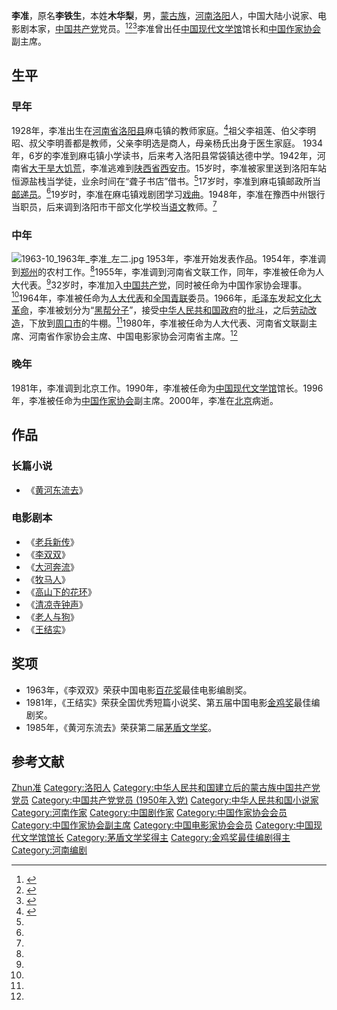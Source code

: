 {{Otheruses|subject=中国大陆作家李准|other=其他同名条目|李准}}
{{Infobox writer
| 图像     = 1963-10 1963年 作家李准.jpg
| 图像说明 = 1963年的李准
| 姓名     = 李准
| 笔名     = 
| 原名     = 李铁生
| 出生     = {{birth date|1928|7|4}} 
| 出生地点 = {{ROC}}[[河南省_(中華民國)|河南省]][[洛阳市|洛阳市]]
| 逝世     = {{death date and age|2000|2|2|1928|7|4}} 
| 逝世地点 = {{PRC}}[[北京市|北京市]]
| 职业     = 小说家
| 国籍     = {{PRC}}
| 种族     = [[蒙古族|蒙古族]]
| 语言     = 中文、蒙古文
| 母校     = 达德中学
| 创作时期 = 1953年—2000年
| 体裁     = [[小说|小说]]、[[电影剧本|电影剧本]]
| 主题     = 
| 文学运动 = 
| 代表作   = 《[[黄河东流去|黄河东流去]]》
| 父母     = 父亲李明选<br>母亲杨氏
| 配偶     =  <!--{{marriage|姓名|年份}} -->
| 伴侣     = 
| 子女     = 4个
| 亲属     = 
| 受影响于 = 
| 施影响于 = 
| 奖项     =  {{Awards|award=中国电影[[百花奖|百花奖]]最佳电影编剧奖 |year=1963年 |title= 《李双双》}} {{Awards|award=全国优秀短篇小说奖<br>第五届中国电影[[金鸡奖|金鸡奖]]最佳编剧奖 |year=1981年 |title=《王结实》 }} {{Awards|award=第二届[[茅盾文学奖|茅盾文学奖]] |year=1985年 |title=《黄河东流去》 }} <!--  {{Awards|award= |year= |title= }} -->
| 官方网站 = <!--  {{URL|website}} -->
| 签名     =  <!--不需要加[[file:|128px]] -->
}}

'''李准'''{{BD|1928年|7月4日|2000年|2月2日|catIdx=L李}}，原名'''李铁生'''，本姓'''木华梨'''，男，[[蒙古族|蒙古族]]，[[河南省_(中華民國)|河南]][[洛阳市|洛阳]]人，中国大陆小说家、电影剧本家，[[中国共产党|中国共产党]]党员。<ref name="ts">{{cite web |url=http://news.xinhuanet.com/mrdx/2012-05/04/c_131568188.htm |title=1962年河南专业作家的待遇 |accessdate=2013-12-09 |date=2012-05-04 |work=新华每日电讯 |archive-date=2013-12-28 |archive-url=https://web.archive.org/web/20131228224604/http://news.xinhuanet.com/mrdx/2012-05/04/c_131568188.htm |dead-url=no }}</ref><ref name="ms">{{cite web|url=http://book.sina.com.cn/maodun/2003-11-04/3/22503.shtml |title=李准：《黄河东流去》 |accessdate=2013-12-09|date=2003-11-04 |work=新浪 |deadurl=yes |archiveurl=https://web.archive.org/web/20050911233914/http://book.sina.com.cn/maodun/2003-11-04/3/22503.shtml |archivedate=2005-09-11 }}</ref><ref>{{cite news |title=李准：中国作家协会应设影视文学创作中心 |url=http://book.ifeng.com/culture/gundong/detail_2010_09/28/2654817_0.shtml |accessdate=2021-01-24 |work=凤凰网 |date=2010-09-28 |archive-date=2014-10-07 |archive-url=https://web.archive.org/web/20141007131603/http://book.ifeng.com/culture/gundong/detail_2010_09/28/2654817_0.shtml |dead-url=no }}</ref>李准曾出任[[中国现代文学馆|中国现代文学馆]]馆长和[[中国作家协会|中国作家协会]]副主席。

== 生平 ==
=== 早年 ===
1928年，李准出生在[[河南省_(中華民國)|河南省]][[洛阳市|洛阳县]]麻屯镇的教师家庭。<ref name="fish" >{{cite web |url=http://www.chinawriter.com.cn/xdzj/511.shtml |title=李準 (1928.5.17—) |accessdate=2013-12-09 |date=2010-08-05 |work=中国作家网 |archive-date=2019-06-02 |archive-url=https://web.archive.org/web/20190602223535/http://www.chinawriter.com.cn/xdzj/511.shtml |dead-url=no }}</ref>祖父李祖莲、伯父李明昭、叔父李明善都是教师，父亲李明选是商人，母亲杨氏出身于医生家庭。
1934年，6岁的李准到麻屯镇小学读书，后来考入洛阳县常袋镇达德中学。1942年，河南省[[1942年河南饥荒|大干旱大饥荒]]，李准逃难到[[陕西省|陕西省]][[西安市|西安市]]。15岁时，李准被家里送到洛阳车站恒源盐栈当学徒，业余时间在“聋子书店”借书。<ref name="fish" />17岁时，李准到麻屯镇邮政所当[[邮递员|邮递员]]。<ref name="fish" />19岁时，李准在麻屯镇戏剧团学习[[戏曲|戏曲]]。1948年，李准在豫西中州银行当职员，后来调到洛阳市干部文化学校当[[语文|语文]]教师。<ref name="fish" />

=== 中年 ===
[[File:1963-10_1963年_李准_左二.jpg|thumb]]
1953年，李准开始发表作品。1954年，李准调到[[郑州|郑州]]的农村工作。<ref name="fish" />1955年，李准调到河南省文联工作，同年，李准被任命为人大代表。<ref name="fish" />32岁时，李准加入[[中国共产党|中国共产党]]，同时被任命为中国作家协会理事。<ref name="fish" />1964年，李准被任命为[[人大代表|人大代表]]和[[全国青联|全国青联]]委员。1966年，[[毛泽东|毛泽东]]发起[[文化大革命|文化大革命]]，李准被划分为“[[右派|黑帮分子]]”，接受[[中华人民共和国政府|中华人民共和国政府]]的[[批斗|批斗]]，之后[[劳动改造|劳动改造]]，下放到[[周口市|周口市]]的牛棚。<ref name="fish" />1980年，李准被任命为人大代表、河南省文联副主席、河南省作家协会主席、中国电影家协会河南省主席。<ref name="fish" />

=== 晚年 ===
1981年，李准调到北京工作。1990年，李准被任命为[[中国现代文学馆|中国现代文学馆]]馆长。1996年，李准被任命为[[中国作家协会|中国作家协会]]副主席。2000年，李准在[[北京|北京]]病逝。

== 作品 ==
=== 长篇小说 ===
*《[[黄河东流去|黄河东流去]]》

=== 电影剧本 ===
*《[[老兵新传|老兵新传]]》
*《[[李双双|李双双]]》
*《[[大河奔流|大河奔流]]》
*《[[牧马人|牧马人]]》
*《[[高山下的花环|高山下的花环]]》
*《[[清凉寺钟声|清凉寺钟声]]》
*《[[老人与狗|老人与狗]]》
*《[[王结实|王结实]]》

== 奖项 ==
* 1963年，《李双双》荣获中国电影[[百花奖|百花奖]]最佳电影编剧奖。
* 1981年，《王结实》荣获全国优秀短篇小说奖、第五届中国电影[[金鸡奖|金鸡奖]]最佳编剧奖。
* 1985年，《黄河东流去》荣获第二届[[茅盾文学奖|茅盾文学奖]]。

== 参考文献 ==
{{reflist}}

{{茅盾文学奖|第二屆}}
{{Navboxes 
| title  = 李准在[[中国作家协会|中国作家协会]]的职务
| list1  =
{{中国作家协会第三届理事会}}
{{中国作家协会第四届理事会}}
{{中国作家协会第五届全国委员会}}
}}
{{Navboxes 
| title  = 李准在[[中国电影家协会|中国电影家协会]]的职务
| list1  =
{{中国电影家协会第四届理事会}}
{{中国电影家协会第五届理事会}}
}}
{{Authority control}}
{{DEFAULTSORT:Li李}}
[[Category:李姓|Zhun准]]
[[Category:洛阳人|Category:洛阳人]]
[[Category:中华人民共和国建立后的蒙古族中国共产党党员|Category:中华人民共和国建立后的蒙古族中国共产党党员]]
[[Category:中国共产党党员_(1950年入党)|Category:中国共产党党员 (1950年入党)]]
[[Category:中华人民共和国小说家|Category:中华人民共和国小说家]]
[[Category:河南作家|Category:河南作家]]
[[Category:中国剧作家|Category:中国剧作家]]
[[Category:中国作家协会会员|Category:中国作家协会会员]]
[[Category:中国作家协会副主席|Category:中国作家协会副主席]]
[[Category:中国电影家协会会员|Category:中国电影家协会会员]]
[[Category:中国现代文学馆馆长|Category:中国现代文学馆馆长]]
[[Category:茅盾文学奖得主|Category:茅盾文学奖得主]]
[[Category:金鸡奖最佳编剧得主|Category:金鸡奖最佳编剧得主]]
[[Category:河南编剧|Category:河南编剧]]